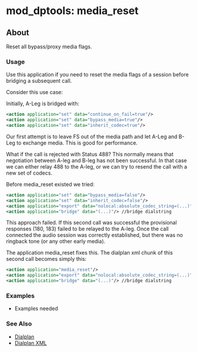 
# mod_dptools: media_reset 

 

## About

Reset all bypass/proxy media flags.


### Usage

Use this application if you need to reset the media flags of a session before bridging a subsequent call.

Consider this use case:

Initially, A-Leg is bridged with:

```xml
<action application="set" data="continue_on_fail=true"/>
<action application="set" data="bypass_media=true"/>
<action application="set" data="inherit_codec=true"/>
```

Our first attempt is to leave FS out of the media path and let A-Leg and B-Leg to exchange media. This is good for performance.

What if the call is rejected with Status 488? This normally means that negotiation between A-leg and B-leg has not been successful. In that case we can either relay 488 to the A-leg, or we can try to resend the call with a new set of codecs.

Before media\_reset existed we tried:

```xml
<action application="set" data="bypass_media=false"/>
<action application="set" data="inherit_codec=false"/>
<action application="export" data="nolocal:absolute_codec_string=(...)"/> //the new set of codecs
<action application="bridge" data="(...)"/> //bridge dialstring
```

This approach failed. If this second call was successful the provisional responses (180, 183) failed to be relayed to the A-leg. Once the call connected the audio session was correctly established, but there was no ringback tone (or any other early media).

The application media\_reset fixes this. The dialplan xml chunk of this second call becomes simply this:

```xml
<action application="media_reset"/>
<action application="export" data="nolocal:absolute_codec_string=(...)"/> //the new set of codecs
<action application="bridge" data="(...)"/> //bridge dialstring
```

### Examples

* Examples needed

### See Also

* [Dialplan](../../Dialplan/index.mdx#0-about)
* [Dialplan XML](../../Dialplan/XML-Dialplan/index.mdx#about)


